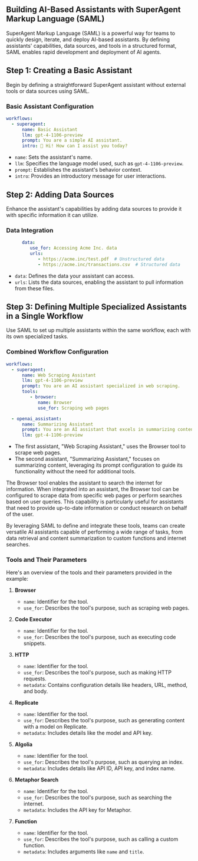 ## Building AI-Based Assistants with SuperAgent Markup Language (SAML)

SuperAgent Markup Language (SAML) is a powerful way for teams to quickly design, iterate, and deploy AI-based assistants. By defining assistants' capabilities, data sources, and tools in a structured format, SAML enables rapid development and deployment of AI agents.

## Step 1: Creating a Basic Assistant

Begin by defining a straightforward SuperAgent assistant without external tools or data sources using SAML.

### Basic Assistant Configuration

```yaml
workflows:
  - superagent: 
      name: Basic Assistant
      llm: gpt-4-1106-preview
      prompt: You are a simple AI assistant.
      intro: 👋 Hi! How can I assist you today?
```

- `name`: Sets the assistant's name.
- `llm`: Specifies the language model used, such as `gpt-4-1106-preview`.
- `prompt`: Establishes the assistant's behavior context.
- `intro`: Provides an introductory message for user interactions.

## Step 2: Adding Data Sources

Enhance the assistant's capabilities by adding data sources to provide it with specific information it can utilize.

### Data Integration

```yaml
      data:
         use_for: Accessing Acme Inc. data
         urls:
            - https://acme.inc/test.pdf  # Unstructured data
            - https://acme.inc/transactions.csv  # Structured data
```

- `data`: Defines the data your assistant can access.
- `urls`: Lists the data sources, enabling the assistant to pull information from these files.

## Step 3: Defining Multiple Specialized Assistants in a Single Workflow

Use SAML to set up multiple assistants within the same workflow, each with its own specialized tasks.

### Combined Workflow Configuration

```yaml
workflows:
  - superagent: 
      name: Web Scraping Assistant
      llm: gpt-4-1106-preview
      prompt: You are an AI assistant specialized in web scraping.
      tools:
         - browser:
            name: Browser
            use_for: Scraping web pages

  - openai_assistant:
      name: Summarizing Assistant
      prompt: You are an AI assistant that excels in summarizing content.
      llm: gpt-4-1106-preview
```

- The first assistant, "Web Scraping Assistant," uses the Browser tool to scrape web pages.
- The second assistant, "Summarizing Assistant," focuses on summarizing content, leveraging its prompt configuration to guide its functionality without the need for additional tools.

The Browser tool enables the assistant to search the internet for information. When integrated into an assistant, the Browser tool can be configured to scrape data from specific web pages or perform searches based on user queries. This capability is particularly useful for assistants that need to provide up-to-date information or conduct research on behalf of the user.

By leveraging SAML to define and integrate these tools, teams can create versatile AI assistants capable of performing a wide range of tasks, from data retrieval and content summarization to custom functions and internet searches.

### Tools and Their Parameters

Here's an overview of the tools and their parameters provided in the example:

1. **Browser**
   - `name`: Identifier for the tool.
   - `use_for`: Describes the tool's purpose, such as scraping web pages.

2. **Code Executor**
   - `name`: Identifier for the tool.
   - `use_for`: Describes the tool's purpose, such as executing code snippets.

3. **HTTP**
   - `name`: Identifier for the tool.
   - `use_for`: Describes the tool's purpose, such as making HTTP requests.
   - `metadata`: Contains configuration details like headers, URL, method, and body.

4. **Replicate**
   - `name`: Identifier for the tool.
   - `use_for`: Describes the tool's purpose, such as generating content with a model on Replicate.
   - `metadata`: Includes details like the model and API key.

5. **Algolia**
   - `name`: Identifier for the tool.
   - `use_for`: Describes the tool's purpose, such as querying an index.
   - `metadata`: Includes details like API ID, API key, and index name.

6. **Metaphor Search**
   - `name`: Identifier for the tool.
   - `use_for`: Describes the tool's purpose, such as searching the internet.
   - `metadata`: Includes the API key for Metaphor.

7. **Function**
   - `name`: Identifier for the tool.
   - `use_for`: Describes the tool's purpose, such as calling a custom function.
   - `metadata`: Includes arguments like `name` and `title`.
    